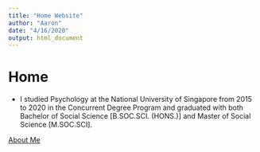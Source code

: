 ```yaml
---
title: "Home Website"
author: "Aaron"
date: "4/16/2020"
output: html_document
---
```


# Home

* I studied Psychology at the National University of Singapore from 2015 to 2020 in the Concurrent Degree Program and graduated with both Bachelor of Social Science [B.SOC.SCI. (HONS.)] and Master of Social Science [M.SOC.SCI].

[About Me](aaron0696.github.io/about)